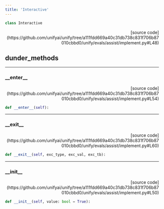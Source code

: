 ```yaml
---
title: 'Interactive'
---
```


```python
class Interactive
```

<p align="right">[source code](https://github.com/unifyai/unify/tree/a111fdd669a40c31db738c831f706b87010cbbd0/unify/evals/assist/implement.py#L48)</p>



## dunder_methods

---

### \_\_enter\_\_

<p align="right">[source code](https://github.com/unifyai/unify/tree/a111fdd669a40c31db738c831f706b87010cbbd0/unify/evals/assist/implement.py#L54)</p>

```python
def __enter__(self):
```



---

### \_\_exit\_\_

<p align="right">[source code](https://github.com/unifyai/unify/tree/a111fdd669a40c31db738c831f706b87010cbbd0/unify/evals/assist/implement.py#L60)</p>

```python
def __exit__(self, exc_type, exc_val, exc_tb):
```



---

### \_\_init\_\_

<p align="right">[source code](https://github.com/unifyai/unify/tree/a111fdd669a40c31db738c831f706b87010cbbd0/unify/evals/assist/implement.py#L50)</p>

```python
def __init__(self, value: bool = True):
```

